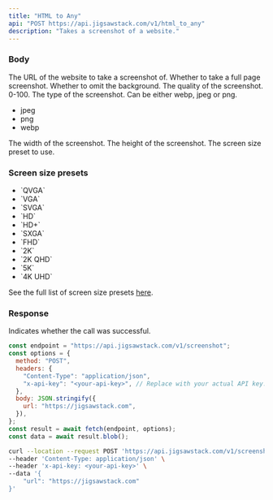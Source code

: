 ```yaml
---
title: "HTML to Any"
api: "POST https://api.jigsawstack.com/v1/html_to_any"
description: "Takes a screenshot of a website."
---
```


### Body

<ParamField body="url" type="string" required>
  The URL of the website to take a screenshot of.
</ParamField>

<ParamField body="full_page" type="boolean">
  Whether to take a full page screenshot.
</ParamField>

<ParamField body="omit_background" type="boolean">
  Whether to omit the background.
</ParamField>

<ParamField body="quality" type="number" default="75">
  The quality of the screenshot. 0-100.
</ParamField>

<ParamField body="type" type="string" default="png">
  The type of the screenshot. Can be either webp, jpeg or png.
  <ul>
    <li>jpeg</li>
    <li>png</li>
    <li>webp</li>
  </ul>
</ParamField>

<ParamField body="width" type="number" default="1920">
  The width of the screenshot.
</ParamField>

<ParamField body="height" type="number" default="1080">
  The height of the screenshot.
</ParamField>

<ParamField body="screen_size_preset" type="string">
  The screen size preset to use.
</ParamField>

<Snippet file="header.mdx" />

### Screen size presets

<ul>
  <li>`QVGA`</li>
  <li>`VGA`</li>
  <li>`SVGA`</li>
  <li>`HD`</li>
  <li>`HD+`</li>
  <li>`SXGA`</li>
  <li>`FHD`</li>
  <li>`2K`</li>
  <li>`2K QHD`</li>
  <li>`5K`</li>
  <li>`4K UHD`</li>
</ul>

See the full list of screen size presets [here](https://gist.github.com/iamNarcisse/c48d72301de1c12f722cf2eb175fc4bc).

### Response

<ResponseField name="success" type="boolean">
  Indicates whether the call was successful.
</ResponseField>

<RequestExample>

```javascript Node.js
const endpoint = "https://api.jigsawstack.com/v1/screenshot";
const options = {
  method: "POST",
  headers: {
    "Content-Type": "application/json",
    "x-api-key": "<your-api-key>", // Replace with your actual API key.
  },
  body: JSON.stringify({
    url: "https://jigsawstack.com",
  }),
};
const result = await fetch(endpoint, options);
const data = await result.blob();
```

```bash cURL
curl --location --request POST 'https://api.jigsawstack.com/v1/screenshot' \
--header 'Content-Type: application/json' \
--header 'x-api-key: <your-api-key>' \
--data '{
    "url": "https://jigsawstack.com"
}'
```

</RequestExample>

<ResponseExample>

</ResponseExample>
